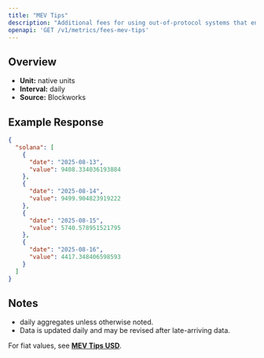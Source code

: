 ```yaml
---
title: "MEV Tips"
description: "Additional fees for using out-of-protocol systems that enables users to send transactions, or a bundle of transactions, to block builders or leaders for faster transaction execution, MEV capture, or MEV protection."
openapi: 'GET /v1/metrics/fees-mev-tips'
---
```


## Overview

- **Unit:** native units
- **Interval:** daily
- **Source:** Blockworks

## Example Response

```json
{
  "solana": [
    {
      "date": "2025-08-13",
      "value": 9408.334036193884
    },
    {
      "date": "2025-08-14",
      "value": 9499.904823919222
    },
    {
      "date": "2025-08-15",
      "value": 5740.578951521795
    },
    {
      "date": "2025-08-16",
      "value": 4417.348406598593
    }
  ]
}
```

## Notes
- daily aggregates unless otherwise noted.
- Data is updated daily and may be revised after late-arriving data.


<Note>For fiat values, see **[MEV Tips USD](./fees-mev-tips-usd)**.</Note>